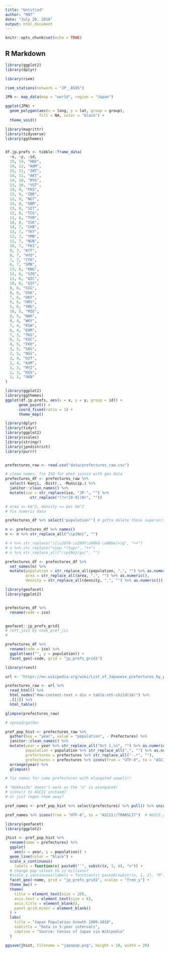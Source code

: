 ```yaml
---
title: "Untitled"
author: "RN7"
date: "July 28, 2018"
output: html_document
---
```


```r
knitr::opts_chunk$set(echo = TRUE)
```

## R Markdown

```r
library(ggplot2)
library(dplyr)
```




```r
library(riem)

riem_stations(network = "JP__ASOS")
```









```r
JPN <- map_data(map = "world", region = "Japan")

ggplot(JPN) +
  geom_polygon(aes(x = long, y = lat, group = group),
               fill = NA, color = "black") +
  theme_void()

```



```r
library(magrittr)
library(tidyverse)
library(ggthemes)


df.jp.prefs <- tibble::frame_data(
  ~x, ~y, ~id,
  15, 14, "HKD",
  14, 12, "AOM",
  15, 11, "IWT",
  14, 11, "AKT",
  14, 10, "MYG",
  13, 10, "YGT",
  14, 9, "FKS",
  13, 9, "IBR",
  12, 9, "NGT",
  14, 8, "GNM",
  13, 8, "SIT",
  12, 8, "TCG",
  11, 8, "TYM",
  10, 8, "ISK",
  14, 7, "CHB",
  13, 7, "TKY",
  12, 7, "YMN",
  11, 7, "NGN",
  10, 7, "FKI",
  9, 7, "KYT",
  8, 7, "HYO",
  7, 7, "TTR",
  6, 7, "SMN",
  13, 6, "KNG",
  12, 6, "SZO",
  11, 6, "AIC",
  10, 6, "GIF",
  9, 6, "SIG",
  8, 6, "OSK",
  7, 6, "OKY",
  6, 6, "HRS",
  5, 6, "YMG",
  10, 5, "MIE",
  9, 5, "NAR",
  9, 4, "WKY",
  7, 4, "KGW",
  6, 4, "EHM",
  7, 3, "TKS",
  6, 3, "KUC",
  4, 5, "FKO",
  3, 5, "SAG",
  2, 5, "NGS",
  3, 4, "OIT",
  2, 4, "KUM",
  3, 3, "MYZ",
  2, 3, "KGS",
  1, 1, "OKN"
)
```





```r
library(ggplot2)
library(ggthemes)
ggplot(df.jp.prefs, aes(x = x, y = y, group = id)) +
      geom_point() +
      coord_fixed(ratio = 1) +
      theme_map()
```










```r
library(dplyr)
library(tidyr)
library(ggplot2)
library(scales)
library(stringr)
library(jpndistrict)
library(purrr)


prefectures_raw <- read.csv("data/prefectures_raw.csv")
```

```r
# clean names, fix ISO for when joinin with geo data
prefectures_df <- prefectures_raw %>% 
  select(-Kanji, -Distr., -Municip.) %>% 
  janitor::clean_names() %>% 
  mutate(iso = str_replace(iso, "JP-", "") %>% 
           str_replace("(?<![0-9])0+", ""))

# area == km^2, density == per km^2
# fix numeric data

prefectures_df %>% select('population¹') # gotta delete those superscripts first!

n <- prefectures_df %>% names()
n <- n %>% str_replace_all("\\p{No}", "")

# n %>% str_replace("/[\u2070-\u209f\u00b0-\u00be]+/g", "++")
# n %>% str_replace("<sup.*?sup>", "++")
# n %>% str_replace_all("/\p{No}/gu/", "")

prefectures_df <- prefectures_df %>% 
  set_names(n) %>% 
  mutate(population = str_replace_all(population, ",", "") %>% as.numeric(),
         area = str_replace_all(area, ",", "") %>% as.numeric(),
         density = str_replace_all(density, ",", "") %>% as.numeric())
```



```r
library(geofacet)
library(ggplot2)


prefectures_df %>% 
  rename(code = iso)


geofacet::jp_prefs_grid1
# left_join by code_pref_jis
# 

prefectures_df %>% 
  rename(code = iso) %>% 
  ggplot(aes("", y = population)) +
  facet_geo(~code, grid = "jp_prefs_grid1")

```


```r
library(rvest)

url <- "https://en.wikipedia.org/wiki/List_of_Japanese_prefectures_by_population"

prefectures_raw <- url %>% 
  read_html() %>% 
  html_nodes("#mw-content-text > div > table:nth-child(16)") %>% 
  .[[1]] %>% 
  html_table()
```


```r
glimpse(prefectures_raw)

# spread/gather

pref_pop_hist <- prefectures_raw %>% 
  gather(key = "year", value = "population", - Prefectures) %>% 
  janitor::clean_names() %>% 
  mutate(year = year %>% str_replace_all("Oct 1,\n", "") %>% as.numeric(),
         population = population %>% str_replace_all(",", "") %>% as.numeric(),
         prefectures = prefectures %>% str_replace_all("-.*", ""),
         prefectures = prefectures %>% iconv(from = "UTF-8", to = "ASCII//TRANSLIT")) %>% 
  arrange(year) %>% 
  glimpse()

# fix names for some prefectures with elongated vowels!!

# "Hokkaido" doesn't work as the "o" is elongated!
# iconv() to ASCII instead? 
# or just regex them away?

pref_names <- pref_pop_hist %>% select(prefectures) %>% pull() %>% unique()

pref_names %>% iconv(from = "UTF-8", to = "ASCII//TRANSLIT")  # NOICE.gif

```


```r
library(geofacet)
library(ggplot2)

jhist <- pref_pop_hist %>% 
  rename(name = prefectures) %>% 
  ggplot(
    aes(x = year, y = population)) +
  geom_line(color = "black") +
  scale_x_continuous(
    labels = function(x) paste0("'", substr(x, 3, 4), "s")) +
  # change pop values to in millions?
  #scale_y_continuous(labels = function(x) paste0(substr(x, 1, 2), "M")) +
  facet_geo(~name, grid = "jp_prefs_grid1", scales = "free_y") +
  theme_bw() +
  theme(
    title = element_text(size = 20),
    axis.text = element_text(size = 6),
    axis.title = element_blank(),
    panel.grid.minor = element_blank()
  ) +
  labs(
    title = "Japan Population Growth 1980-2010",
    subtitle = "Data in 5-year intervals",
    caption = "Source: Census of Japan via Wikipedia"
  )

ggsave(jhist, filename = "japopop.png", height = 10, width = 20)

```

